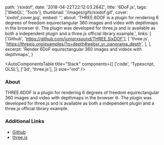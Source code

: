   path: '/sixdof',
  date: '2018-04-22T22:12:03.284Z',
  title: '6DoF.js',
  tags: ['WebGL', 'Tools'],
  thumbnail: '/images/gifs/sixdof.gif',
  cover: 'sixdof_cover.jpg',
  embed: '',
  about:
    'THREE.6DOF is a plugin for rendering 6 degrees of freedom equirectangular 360 images and video with depthmaps in the browser 🌐. The plugin was developed for three.js and is available as both a independent plugin and a three.js official library example.',
  links: [
    ['Github', 'https://github.com/juniorxsound/THREE.SixDOF'],
    [
      'three.js',
      'https://threejs.org/examples/?q=depth#webxr_vr_panorama_depth',
    ],
  ],
  excerpt: 'Render 6DoF equirectangular 360 images and videos with depthmaps',
}

<AutoComponentsTable
  title="Stack"
  components={[
    ['code', 'Typescript, GLSL'],
    ['3d', 'three.js'],
  ]}
  size="md"
/>

### About

THREE.6DOF is a plugin for rendering 6 degrees of freedom equirectangular 360 images and video with depthmaps in the browser 🌐. The plugin was developed for three.js and is available as both a independent plugin and a three.js official library example.

### Additional Links

- [Github](https://github.com/juniorxsound/THREE.SixDOF)
- [three.js](https://threejs.org/examples/?q=depth#webxr_vr_panorama_depth)
